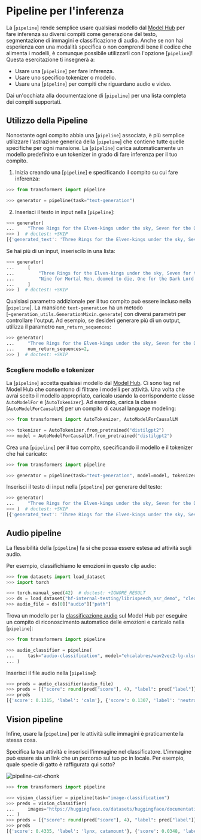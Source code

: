 <!--Copyright 2022 The HuggingFace Team. All rights reserved.

Licensed under the Apache License, Version 2.0 (the "License"); you may not use this file except in compliance with
the License. You may obtain a copy of the License at

http://www.apache.org/licenses/LICENSE-2.0

Unless required by applicable law or agreed to in writing, software distributed under the License is distributed on
an "AS IS" BASIS, WITHOUT WARRANTIES OR CONDITIONS OF ANY KIND, either express or implied. See the License for the
specific language governing permissions and limitations under the License.
-->

# Pipeline per l'inferenza

La [`pipeline`] rende semplice usare qualsiasi modello dal [Model Hub](https://huggingface.co/models) per fare inferenza su diversi compiti come generazione del testo, segmentazione di immagini e classificazione di audio. Anche se non hai esperienza con una modalità specifica o non comprendi bene il codice che alimenta i modelli, è comunque possibile utilizzarli con l'opzione [`pipeline`]! Questa esercitazione ti insegnerà a:

* Usare una [`pipeline`] per fare inferenza.
* Usare uno specifico tokenizer o modello.
* Usare una [`pipeline`] per compiti che riguardano audio e video.

<Tip>

Dai un'occhiata alla documentazione di [`pipeline`] per una lista completa dei compiti supportati.

</Tip>

## Utilizzo della Pipeline

Nonostante ogni compito abbia una [`pipeline`] associata, è più semplice utilizzare l'astrazione generica della [`pipeline`] che contiene tutte quelle specifiche per ogni mansione. La [`pipeline`] carica automaticamente un modello predefinito e un tokenizer in grado di fare inferenza per il tuo compito. 

1. Inizia creando una [`pipeline`] e specificando il compito su cui fare inferenza:

```py
>>> from transformers import pipeline

>>> generator = pipeline(task="text-generation")
```

2. Inserisci il testo in input nella [`pipeline`]:

```py
>>> generator(
...     "Three Rings for the Elven-kings under the sky, Seven for the Dwarf-lords in their halls of stone"
>>> )  # doctest: +SKIP
[{'generated_text': 'Three Rings for the Elven-kings under the sky, Seven for the Dwarf-lords in their halls of stone, Seven for the Iron-priests at the door to the east, and thirteen for the Lord Kings at the end of the mountain'}]
```

Se hai più di un input, inseriscilo in una lista:

```py
>>> generator(
...     [
...         "Three Rings for the Elven-kings under the sky, Seven for the Dwarf-lords in their halls of stone",
...         "Nine for Mortal Men, doomed to die, One for the Dark Lord on his dark throne",
...     ]
>>> )  # doctest: +SKIP
```

Qualsiasi parametro addizionale per il tuo compito può essere incluso nella [`pipeline`]. La mansione `text-generation` ha un metodo [`~generation_utils.GenerationMixin.generate`] con diversi parametri per controllare l'output. Ad esempio, se desideri generare più di un output, utilizza il parametro `num_return_sequences`:

```py
>>> generator(
...     "Three Rings for the Elven-kings under the sky, Seven for the Dwarf-lords in their halls of stone",
...     num_return_sequences=2,
>>> )  # doctest: +SKIP
```

### Scegliere modello e tokenizer

La [`pipeline`] accetta qualsiasi modello dal [Model Hub](https://huggingface.co/models). Ci sono tag nel Model Hub che consentono di filtrare i modelli per attività. Una volta che avrai scelto il modello appropriato, caricalo usando la corrispondente classe `AutoModelFor` e [`AutoTokenizer`]. Ad esempio, carica la classe [`AutoModelForCausalLM`] per un compito di causal language modeling:

```py
>>> from transformers import AutoTokenizer, AutoModelForCausalLM

>>> tokenizer = AutoTokenizer.from_pretrained("distilgpt2")
>>> model = AutoModelForCausalLM.from_pretrained("distilgpt2")
```

Crea una [`pipeline`] per il tuo compito, specificando il modello e il tokenizer che hai caricato:

```py
>>> from transformers import pipeline

>>> generator = pipeline(task="text-generation", model=model, tokenizer=tokenizer)
```

Inserisci il testo di input nella [`pipeline`] per generare del testo:

```py
>>> generator(
...     "Three Rings for the Elven-kings under the sky, Seven for the Dwarf-lords in their halls of stone"
>>> )  # doctest: +SKIP
[{'generated_text': 'Three Rings for the Elven-kings under the sky, Seven for the Dwarf-lords in their halls of stone, Seven for the Dragon-lords (for them to rule in a world ruled by their rulers, and all who live within the realm'}]
```

## Audio pipeline

La flessibilità della [`pipeline`] fa si che possa essere estesa ad attività sugli audio.

Per esempio, classifichiamo le emozioni in questo clip audio:

```py
>>> from datasets import load_dataset
>>> import torch

>>> torch.manual_seed(42)  # doctest: +IGNORE_RESULT
>>> ds = load_dataset("hf-internal-testing/librispeech_asr_demo", "clean", split="validation")
>>> audio_file = ds[0]["audio"]["path"]
```

Trova un modello per la [classificazione audio](https://huggingface.co/models?pipeline_tag=audio-classification) sul Model Hub per eseguire un compito di riconoscimento automatico delle emozioni e caricalo nella [`pipeline`]:

```py
>>> from transformers import pipeline

>>> audio_classifier = pipeline(
...     task="audio-classification", model="ehcalabres/wav2vec2-lg-xlsr-en-speech-emotion-recognition"
... )
```

Inserisci il file audio nella [`pipeline`]:

```py
>>> preds = audio_classifier(audio_file)
>>> preds = [{"score": round(pred["score"], 4), "label": pred["label"]} for pred in preds]
>>> preds
[{'score': 0.1315, 'label': 'calm'}, {'score': 0.1307, 'label': 'neutral'}, {'score': 0.1274, 'label': 'sad'}, {'score': 0.1261, 'label': 'fearful'}, {'score': 0.1242, 'label': 'happy'}]
```

## Vision pipeline

Infine, usare la [`pipeline`] per le attività sulle immagini è praticamente la stessa cosa.

Specifica la tua attività e inserisci l'immagine nel classificatore. L'immagine può essere sia un link che un percorso sul tuo pc in locale. Per esempio, quale specie di gatto è raffigurata qui sotto?

![pipeline-cat-chonk](https://huggingface.co/datasets/huggingface/documentation-images/resolve/main/pipeline-cat-chonk.jpeg)

```py
>>> from transformers import pipeline

>>> vision_classifier = pipeline(task="image-classification")
>>> preds = vision_classifier(
...     images="https://huggingface.co/datasets/huggingface/documentation-images/resolve/main/pipeline-cat-chonk.jpeg"
... )
>>> preds = [{"score": round(pred["score"], 4), "label": pred["label"]} for pred in preds]
>>> preds
[{'score': 0.4335, 'label': 'lynx, catamount'}, {'score': 0.0348, 'label': 'cougar, puma, catamount, mountain lion, painter, panther, Felis concolor'}, {'score': 0.0324, 'label': 'snow leopard, ounce, Panthera uncia'}, {'score': 0.0239, 'label': 'Egyptian cat'}, {'score': 0.0229, 'label': 'tiger cat'}]
```
